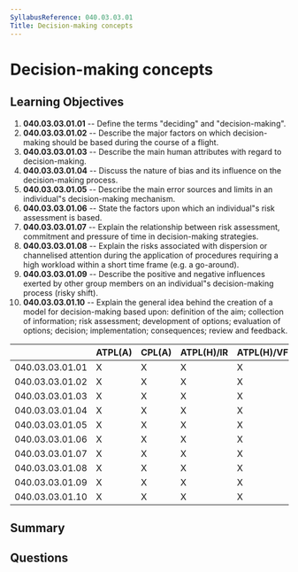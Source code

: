 ```yaml
---
SyllabusReference: 040.03.03.01
Title: Decision-making concepts
---
```


# Decision-making concepts

## Learning Objectives

1. **040.03.03.01.01** -- Define the terms "deciding" and "decision-making".
2. **040.03.03.01.02** -- Describe the major factors on which decision-making
   should be based during the course of a flight.
3. **040.03.03.01.03** -- Describe the main human attributes with regard to
   decision-making.
4. **040.03.03.01.04** -- Discuss the nature of bias and its influence on the
   decision-making process.
5. **040.03.03.01.05** -- Describe the main error sources and limits in an
   individual"s decision-making mechanism.
6. **040.03.03.01.06** -- State the factors upon which an individual"s risk
   assessment is based.
7. **040.03.03.01.07** -- Explain the relationship between risk assessment,
   commitment and pressure of time in decision-making strategies.
8. **040.03.03.01.08** -- Explain the risks associated with dispersion or
   channelised attention during the application of procedures requiring a high
   workload within a short time frame (e.g. a go-around).
9. **040.03.03.01.09** -- Describe the positive and negative influences exerted by
   other group members on an individual"s decision-making process (risky shift).
10. **040.03.03.01.10** -- Explain the general idea behind the creation of a model
    for decision-making based upon: definition of the aim; collection of
    information; risk assessment; development of options; evaluation of options;
    decision; implementation; consequences; review and feedback.

|                 | ATPL(A) | CPL(A) | ATPL(H)/IR | ATPL(H)/VFR | CPL(H) | IR  | CBIR(A) |
| --------------- | ------- | ------ | ---------- | ----------- | ------ | --- | ------- |
| 040.03.03.01.01 | X       | X      | X          | X           | X      | X   | X       |
| 040.03.03.01.02 | X       | X      | X          | X           | X      | X   | X       |
| 040.03.03.01.03 | X       | X      | X          | X           | X      | X   | X       |
| 040.03.03.01.04 | X       | X      | X          | X           | X      | X   | X       |
| 040.03.03.01.05 | X       | X      | X          | X           | X      | X   | X       |
| 040.03.03.01.06 | X       | X      | X          | X           | X      | X   | X       |
| 040.03.03.01.07 | X       | X      | X          | X           | X      | X   | X       |
| 040.03.03.01.08 | X       | X      | X          | X           | X      | X   |         |
| 040.03.03.01.09 | X       | X      | X          | X           | X      | X   | X       |
| 040.03.03.01.10 | X       | X      | X          | X           | X      | X   | X       |

## Summary

## Questions
